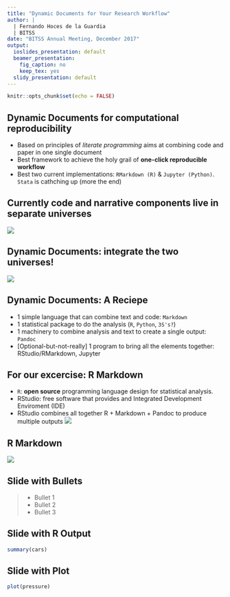 ```yaml
---
title: "Dynamic Documents for Your Research Workflow"
author: |
  | Fernando Hoces de la Guardia
  | BITSS
date: "BITSS Annual Meeting, December 2017"
output:
  ioslides_presentation: default
  beamer_presentation:
    fig_caption: no
    keep_tex: yes
  slidy_presentation: default
---
```


```r
knitr::opts_chunk$set(echo = FALSE)
```


## Dynamic Documents for computational reproducibility
- Based on principles of *literate programming* aims at combining code and paper in one single document 
- Best framework to achieve the holy grail of **one-click reproducible workflow**
- Best two current implementations: `RMarkdown (R)` & `Jupyter (Python)`. `Stata` is cathching up (more the end)

## Currently code and narrative components live in separate universes 
![](./Two universes.png)   


## Dynamic Documents: integrate the two universes!  
![](./One universe.png)

  
## Dynamic Documents: A Reciepe  

- 1 simple language that can combine text and code: `Markdown` 
- 1 statistical package to do the analysis (`R`, `Python`, `3S's?`)
- 1 machinery to combine analysis and text to create a single output: `Pandoc`
- [Optional-but-not-really] 1 program to bring all the elements together: RStudio/RMarkdown, Jupyter



## For our excercise: R Markdown  

- `R`: **open source** programming language design for statistical analysis.   
- RStudio: free software that provides and Integrated Development Enviroment (IDE)  
- RStudio combines all together R + Markdown + Pandoc to produce multiple outputs
![](http://rmarkdown.rstudio.com/images/RMarkdownFlow.png)  


## R Markdown  
![](http://rmarkdown.rstudio.com/images/RMarkdownOutputFormats.png)

## Slide with Bullets

> - Bullet 1
> - Bullet 2
> - Bullet 3

## Slide with R Output

```r
summary(cars)
```

## Slide with Plot

```r
plot(pressure)
```

